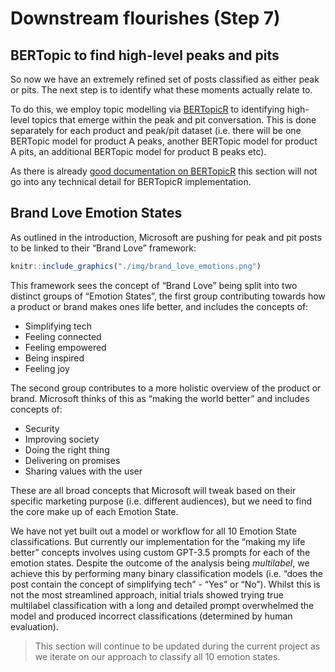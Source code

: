 # Downstream flourishes (Step 7) {#step-seven}

## BERTopic to find high-level peaks and pits {#step-seven-a}
So now we have an extremely refined set of posts classified as either peak or pits. The next step is to identify what these moments actually relate to.

To do this, we employ topic modelling via [BERTopicR](https://aoiferyan-sc.github.io/BertopicR/) to identifying high-level topics that emerge within the peak and pit conversation. This is done separately  for each product and peak/pit dataset (i.e. there will be one BERTopic model for product A peaks, another BERTopic model for product A pits, an additional BERTopic model for product B peaks etc). 

As there is already [good documentation on BERTopicR](https://aoiferyan-sc.github.io/BertopicR/) this section will not go into any technical detail for BERTopicR implementation.

## Brand Love Emotion States {#step-seven-b}

As outlined in the introduction, Microsoft are pushing for peak and pit posts to be linked to their "Brand Love" framework: 

```r
knitr::include_graphics("./img/brand_love_emotions.png")
```

This framework sees the concept of "Brand Love" being split into two distinct groups of "Emotion States", the first group contributing towards how a product or brand makes ones life better, and includes the concepts of:

* Simplifying tech
* Feeling connected
* Feeling empowered
* Being inspired
* Feeling joy

The second group contributes to a more holistic overview of the product or brand. Microsoft thinks of this as "making the world better" and includes concepts of:

* Security
* Improving society
* Doing the right thing
* Delivering on promises
* Sharing values with the user

These are all broad concepts that Microsoft will tweak based on their specific marketing purpose (i.e. different audiences), but we need to find the core make up of each Emotion State.

We have not yet built out a model or workflow for all 10 Emotion State classifications. But currently our implementation for the "making my life better" concepts involves using custom GPT-3.5 prompts for each of the emotion states. Despite the outcome of the analysis being *multilabel*, we achieve this by performing many binary classification models (i.e. "does the post contain the concept of simplifying tech" - "Yes" or "No"). Whilst this is not the most streamlined approach, initial trials showed trying true multilabel classification with a long and detailed prompt overwhelmed the model and produced incorrect classifications (determined by human evaluation).

> This section will continue to be updated during the current project as we iterate on our approach to classify all 10 emotion states.

